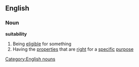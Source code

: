 ==English==
===Noun===
'''suitability'''
#Being [[eligible]] for something
#Having the [[properties]] that are [[right]] for a [[specific]] [[purpose]]
[[Category:English nouns]]
